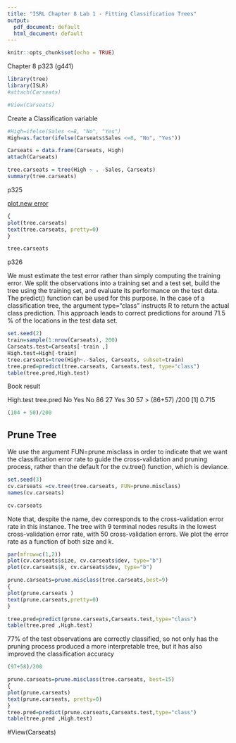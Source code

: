 ```yaml
---
title: "ISRL Chapter 8 Lab 1 - Fitting Classification Trees"
output:
  pdf_document: default
  html_document: default
---
```


```r
knitr::opts_chunk$set(echo = TRUE)
```

Chapter 8 p323 (g441)

```r
library(tree)
library(ISLR)
#attach(Carseats)

#View(Carseats)
```

Create a Classification variable
```r
#High=ifelse(Sales <=8, "No", "Yes")
High=as.factor(ifelse(Carseats$Sales <=8, "No", "Yes"))

Carseats = data.frame(Carseats, High)
attach(Carseats)

```

```r
tree.carseats = tree(High ~ . -Sales, Carseats)
summary(tree.carseats)
```
p325

[plot.new error](https://stackoverflow.com/questions/40938561/plot-new-has-not-been-called-yet-error-in-rmarkdown-rstudio-1-0-44)

```r
{
plot(tree.carseats)
text(tree.carseats, pretty=0)
}
```
```r
tree.carseats
```

p326

We must estimate the test error rather than simply computing the training error. We split the observations into a training set and a test set, build the tree using the training set, and evaluate its performance on the test data. The predict() function can be used for this purpose. In the case of a classification tree, the argument type="class" instructs R to return the actual class prediction. This approach leads to correct predictions for around 71.5 % of the locations in the test data set.
```r
set.seed(2)
train=sample(1:nrow(Carseats), 200)
Carseats.test=Carseats[-train ,]
High.test=High[-train]
tree.carseats=tree(High~.-Sales, Carseats, subset=train)
tree.pred=predict(tree.carseats, Carseats.test, type="class")
table(tree.pred,High.test)
```
Book result

High.test
tree.pred  No Yes 
        No 86 27 
       Yes 30 57
> (86+57) /200 [1] 0.715

```r
(104 + 50)/200
```
## Prune Tree

We use the argument FUN=prune.misclass in order to indicate that we want the classification error rate to guide the cross-validation and pruning process, rather than the default for the cv.tree() function, which is deviance.

```r
set.seed(3)
cv.carseats =cv.tree(tree.carseats, FUN=prune.misclass)
names(cv.carseats)
```

```r
cv.carseats
```

Note that, despite the name, dev corresponds to the cross-validation error rate in this instance. The tree with 9 terminal nodes results in the lowest cross-validation error rate, with 50 cross-validation errors. We plot the error rate as a function of both size and k.
```r
par(mfrow=c(1,2))
plot(cv.carseats$size, cv.carseats$dev, type="b")
plot(cv.carseats$k, cv.carseats$dev, type="b")
```

```r
prune.carseats=prune.misclass(tree.carseats,best=9)
{
plot(prune.carseats )
text(prune.carseats,pretty=0)
}
```

```r
tree.pred=predict(prune.carseats,Carseats.test,type="class")
table(tree.pred ,High.test)
```

77% of the test observations are correctly classified, so not only has the pruning process produced a more interpretable tree, but it has also improved the classification accuracy
```r
(97+58)/200
```

```r
prune.carseats=prune.misclass(tree.carseats, best=15)
{
plot(prune.carseats)
text(prune.carseats, pretty=0)
}
tree.pred=predict(prune.carseats,Carseats.test,type="class")
table(tree.pred ,High.test)

```

#View(Carseats)


